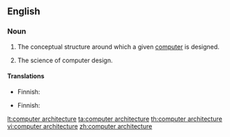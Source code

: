 ==English==

===Noun===
{{en-noun|head=[[computer]] [[architecture]]|-}}

# {{context|computing|lang=en}} The conceptual structure around which a given [[computer]] is designed.
# {{context|computing|lang=en}} The science of computer design.

====Translations====
{{trans-top|conceptual structure}}
* Finnish: {{t|fi|tietokonearkkitehtuuri}}
{{trans-mid}}
{{trans-bottom}}

{{trans-top|science}}
* Finnish: {{t|fi|tietokonearkkitehtuuri}}
{{trans-mid}}
{{trans-bottom}}

[[lt:computer architecture]]
[[ta:computer architecture]]
[[th:computer architecture]]
[[vi:computer architecture]]
[[zh:computer architecture]]